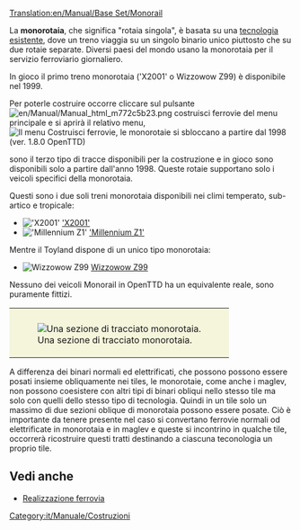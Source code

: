 [[Translation:en/Manual/Base Set/Monorail]]
{{it/Manuale/Set base/Tipi di ferrovia}}

La '''monorotaia''', che significa "rotaia singola", è basata su una [https://www.wikipedia.org/wiki/it:Monorotaia tecnologia esistente], dove un treno viaggia su un singolo binario unico piuttosto che su due rotaie separate. Diversi paesi del mondo usano la monorotaia per il servizio ferroviario giornaliero.

In gioco il primo treno monorotaia ('X2001' o Wizzowow Z99) è disponibile nel 1999.

Per poterle costruire occorre cliccare sul pulsante [[File:en/Manual/Manual html m772c5b23.png]] costruisci ferrovie del menu principale e si aprirà il relativo menu, 
[[File:it/Manual/Openttd-rail1.png|none|frame|Il menu Costruisci ferrovie, le monorotaie si sbloccano a partire dal 1998 (ver. 1.8.0 OpenTTD)]] 

sono il terzo tipo di tracce disponibili per la costruzione e in gioco sono disponibili solo a partire dall'anno 1998. Queste rotaie supportano solo i veicoli specifici della monorotaia. 

Questi sono i due soli treni monorotaia disponibili nei climi temperato, sub-artico e tropicale:

*[[File:en/Manual/Base Set/Trains/X2001.png|'X2001']] [[it/Manuale/Set base/Treni/X2001|'X2001']]
*[[File:en/Manual/Base Set/Trains/Millenniumz1.png|'Millennium Z1']] [[it/Manuale/Set base/Treni/Millennium Z1|'Millennium Z1']]
Mentre il Toyland dispone di un unico tipo monorotaia:
*[[File:en/Manual/Base Set/Trains/Wizzowowz99.png|Wizzowow Z99]] [[it/Manuale/Set base/Treni/Wizzowow Z99|Wizzowow Z99]]

Nessuno dei veicoli Monorail in OpenTTD ha un equivalente reale, sono puramente fittizi.

{|style="border: 0px; margin: 5px auto 25px auto;"
|style="padding: 10px 10px 5px; 10px; background-color: #F5F5DC;"|[[File:en/Manual/Base Set/MonorialTemp.png|center|frame|Una sezione di tracciato monorotaia.]]
|}

A differenza dei binari normali ed elettrificati, che possono possono essere posati insieme obliquamente nei tiles, le monorotaie, come anche i maglev, non possono coesistere con altri tipi di binari obliqui nello stesso tile ma solo con quelli dello stesso tipo di tecnologia. Quindi in un tile solo un massimo di due sezioni oblique di monorotaia possono essere posate. Ciò è importante da tenere presente nel caso si convertano ferrovie normali od elettrificate in monorotaia e in maglev e queste si incontrino in qualche tile, occorrerà ricostruire questi tratti destinando a ciascuna teconologia un proprio tile.

==Vedi anche==
*[[it/Manuale/Realizzazione ferrovia|Realizzazione ferrovia]]

[[Category:it/Manuale/Costruzioni]]
